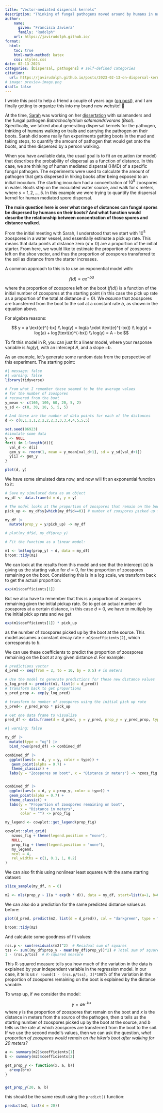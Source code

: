 ```yaml
---
title: "Vector-mediated dispersal kernels"
description: "Thinking of fungal pathogens moved around by humans in nature"
author:
    name:
      given: "Francisca Javiera"
      family: "Rudolph"
    url: https://javirudolph.github.io/
format:
  html:
    toc: true
    html-math-method: katex
    css: styles.css
date: 02-13-2023
categories: [Dispersal, pathogens] # self-defined categories
citation: 
  url: https://javirudolph.github.io/posts/2023-02-13-on-dispersal-kernels/ 
# image: preview-image.png
draft: false     
---
```


I wrote this post to help a friend a couple of years ago ([og post](https://javirudolph.github.io/short-tutorials/vector-mediated-dispersal/dispersal_kernel_example.html)), and I am finally getting to organize this into my brand new website! 🤩

At the time, [Sarah](https://scholar.google.com/citations?user=RR1Jq5oAAAAJ&hl=en&oi=ao) was working on her [dissertation](https://ufdcimages.uflib.ufl.edu/UF/E0/06/02/71/00001/McGrathBlaser_S.pdf) with salamanders and the fungal pathogen *Batrachochytrium salamandrivorans* (*Bsal*). Specifically, we talked about generating dispersal kernels for the pathogen, thinking of humans walking on trails and carrying the pathogen on their boots. Sarah did some really fun experiments getting boots in the mud and taking steps, to quantify the amount of pathogen that would get onto the boots, and then dispersed by a person walking.

When you have available data, the usual goal is to fit an equation (or model) that describes the probability of dispersal as a function of distance. In this case, we are thinking of human mediated dispersal (HMD) of a specific fungal pathogen. The experiments were used to calculate the amount of pathogen that gets dispersed in hiking books after being exposed to an initial inoculum. The starting inoculum had a concentration of $10^5$ zoospores in water. Boots step on the inoculated water source, and walk for $s$ meters, where $s=1,2,...,5$. In this example we were trying to quantify the dispersal kernel for human mediated spore dispersal.

**The main question here is over what range of distances can fungal spores be dispersed by humans on their boots? And what function would describe the relationship between concentration of those spores and distance walked.**

From the initial meeting with Sarah, I understood that we start with $10^5$ zoospores in a water vessel, and essentially estimate a pick up rate. This means that data points at distance zero ($d=0$) are a proportion of the initial starter. From here, we would like to estimate the proportion of zoospores left on the shoe vector, and thus the proportion of zoospores transferred to the soil as distance from the starter increases.

A common approach to this is to use an exponential model with:

$$f(d) = a \text{e}^{-bd}$$

where the proportion of zoospores left on the boot ($f(d)$) is a function of the initial number of zoospores at the starting point (in this case the pick up rate as a proportion of the total at distance $d=0$). We *assume* that zoospores are transferred from the boot to the soil at a constant rate $b$, as shown in the equation above.

For algebra reasons:

$$
y = a \text{e}^{-bx} \\
log(y) = log(a \cdot \text{e}^{-bx}) \\
log(y) = log(a) + log(\text{e}^{-bx}) \\
log(y) = A - bx
$$

To fit this model in R, you can just fit a linear model, where your response variable is $log(y)$, with an intercept $A$, and a slope $-b$.

As an example, let's generate some random data from the perspective of this experiment. The starting point:

```r
#| message: false
#| warning: false
library(tidyverse)
```

```r
# From what I remember these seemed to be the average values
# for the number of zoospores
# recovered from the boot
y_mean <- c(160, 100, 60, 20, 5, 2)
y_sd <- c(0, 30, 10, 5, 5, 5)

# And these are the number of data points for each of the distances
d <- c(0,1,1,1,2,2,2,2,3,3,3,4,4,5,5,5)

set.seed(86923)
#simulate some data
y <- NULL
for(i in 1:length(d)){
  val_d <- d[i]
  gen_y <- rnorm(1, mean = y_mean[val_d+1], sd = y_sd[val_d+1])
  y[i] <- gen_y
}

plot(d, y)

```

We have some simulated data now, and now will fit an exponential function to it:

```r
# Save my simulated data as an object
my_df <- data.frame(d = d, y = y)

# The model looks at the proportion of zoospores that remain on the boot
pick_up <- my_df$y[which(my_df$d==0)] # number of zoospores picked up from source

my_df |> 
  mutate(prop_y = y/pick_up) -> my_df

# plot(my_df$d, my_df$prop_y)

# Fit the function as a linear model:

m1 <- lm(log(prop_y) ~ d, data = my_df)
broom::tidy(m1)
```

We can look at the results from this model and see that the intercept ($a$) is giving us the starting value for $d=0$, for the proportion of zoospores remaining on the boot. Considering this is in a log scale, we transform back to get the actual proportion:

```r
exp(m1$coefficients[1])
```

But we also have to remember that this is a proportion of zoospores remaining given the initial pickup rate. So to get an actual number of zoospores at a certain distance, in this case $d=0$, we have to multiply by the initial pick up rate and we get

```r
exp(m1$coefficients[1]) * pick_up
```

as the number of zoospores picked up by the boot at the source. This model assumes a constant decay rate `r m1$coefficients[2]`, which corresponds to $b$.

We can use these coefficients to predict the proportion of zoospores remaining on the boot at any given distance $d$. For example:

```r
# predictions vector
d_pred <- seq(from = 2, to = 10, by = 0.5) # in meters

# Use the model to generate predictions for these new distance values
y_log_pred <- predict(m1, list(d = d_pred))
# transform back to get proportions
y_pred_prop <- exp(y_log_pred)

# transform to number of zoospores using the initial pick up rate
y_pred<- y_pred_prop * pick_up

# Get one data frame to visualize
pred_df <- data.frame(d = d_pred, y = y_pred, prop_y = y_pred_prop, type = "pred")
```

```r

#| warning: false

my_df |> 
  mutate(type = "og") |> 
  bind_rows(pred_df) -> combined_df

combined_df |> 
  ggplot(aes(x = d, y = y, color = type)) +
   geom_point(alpha = 0.7) +
   theme_classic() +
  labs(y = "Zoospores on boot", x = "Distance in meters") -> nzoos_fig


combined_df |> 
  ggplot(aes(x = d, y = prop_y, color = type)) +
  geom_point(alpha = 0.7) +
  theme_classic() +
  labs(y = "Proportion of zoospores remaining on boot",
       x = "Distance in meters",
       color = "") -> prop_fig

my_legend <- cowplot::get_legend(prop_fig)

cowplot::plot_grid(
   nzoos_fig + theme(legend.position = "none"),
   NULL,
   prop_fig + theme(legend.position = "none"),
   my_legend,
   ncol = 4,
   rel_widths = c(1, 0.1, 1, 0.2)
)

```

We can also fit this using nonlinear least squares with the same starting dataset:

```r
slice_sample(my_df, n = 6)
```

```r
m2 <- nls(prop_y ~ I(a * exp(b * d)), data = my_df, start=list(a=1, b=0))
```

We can also do a prediction for the same predicted distance values as before:

```r
plot(d_pred, predict(m2, list(d = d_pred)), col = "darkgreen", type = "l")
```

```r
broom::tidy(m2)
```

And calculate some goodness of fit values:

```r
rss.p <- sum(residuals(m2)^2)  # Residual sum of squares
tss <- sum((my_df$prop_y - mean(my_df$prop_y))^2) # Total sum of squares
1 - (rss.p/tss)  # R-squared measure
```

This R-squared measure tells you how much of the variation in the data is explained by your independent variable in the regression model. In our case, it tells us `r round(1 - (rss.p/tss), 3)*100`% of the variation in the proportion of zoospores remaining on the boot is explained by the distance variable.

To wrap up, if we consider the model:

$$
y = a\text{e}^{-bx}
$$ where $y$ is the proportion of zoospores that remain on the boot and $x$ is the distance in meters from the source of the pathogen, then $a$ tells us the starting number of zoospores picked up by the boot at the source, and $b$ tells us the rate at which zoospores are transferred from the boot to the soil.\
If we use the second model's values, then we can ask the question, *what proportion of zoospores would remain on the hiker's boot after walking for 20 meters?*

```r
a <- summary(m2)$coefficients[1]
b <- summary(m2)$coefficients[2]

get_prop_y <- function(x, a, b){
  a*exp(b*x)
}


get_prop_y(20, a, b)

```

this should be the same result using the `predict()` function:

```r
predict(m2, list(d = 20))
```
